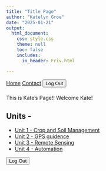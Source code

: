 ```yaml
---
title: "Title Page"
author: "Katelyn Groe"
date: "2025-01-21"
output:
  html_document:
    css: style.css
    theme: null
    toc: false
    includes:
      in_header: Friv.html

---
```


<script src="https://identity.netlify.com/v1/netlify-identity-widget.js"></script>

<nav>
  <a href="index.html">Home</a>
  <a href="contact.html">Contact</a>
  <button onclick="logout()">Log Out</button>
</nav>



<p style="margin-bottom: 20px;">

This is Kate's Page!! Welcome Kate! 

## Units -  
- [Unit 1 - Crop and Soil Management](U1B.html)
- [Unit 2 - GPS guidence](Module2.html)
- [Unit 3 - Remote Sensing](Module3.html)
- [Unit 4 - Automation](Module1.html) 


<button onclick="logout()">Log Out</button>

<script>
    function logout() {
        netlifyIdentity.logout();
    }

    netlifyIdentity.on("logout", () => {
        window.location.href = "index.html"; // Redirect to home after logout
    });
</script>









